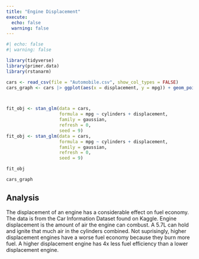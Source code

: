 ```yaml
---
title: "Engine Displacement"
execute:
  echo: false
  warning: false
---
```

```r
#| echo: false
#| warning: false

library(tidyverse)
library(primer.data)
library(rstanarm)

cars <- read_csv(file = "Automobile.csv", show_col_types = FALSE)
cars_graph <- cars |> ggplot(aes(x = displacement, y = mpg)) + geom_point() + labs(title = "The Effect of Engine Displacement on Gas Mileage", x = "Engine Displacement", y = "Miles Per Gallon", subtitle = "Generally, as engine displacement increases, gas mileage decreases", caption = "Kaggle: Car Information Dataset") + theme_classic()



fit_obj <- stan_glm(data = cars, 
                    formula = mpg ~ cylinders + displacement, 
                    family = gaussian, 
                    refresh = 0,
                    seed = 9)
fit_obj <- stan_glm(data = cars, 
                    formula = mpg ~ cylinders + displacement, 
                    family = gaussian, 
                    refresh = 0,
                    seed = 9)

fit_obj

cars_graph

```
## Analysis
The displacement of an engine has a considerable effect on fuel economy. The data is from the Car Information Dataset found on Kaggle. Engine displacement is the amount of air the engine can combust. A 5.7L can hold and ignite that much air in the cylinders combined. Not suprisingly, higher displacement engines have a worse fuel economy because they burn more fuel. A higher displacement engine has 4x less fuel efficiency than a lower displacement engine.
```r



```

